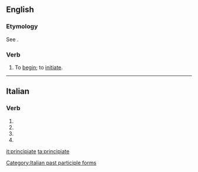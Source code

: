==English==

===Etymology===
See {{m|en|principiant}}.

===Verb===
{{en-verb|principiat}}

# {{lb|en|obsolete}} To [[begin]]; to [[initiate]].
#: {{rfquotek|Sir M. Hale}}

{{Webster 1913}}

----

==Italian==

===Verb===
{{head|it|verb form}}

# {{inflection of|principiare||2|p|pres|indc|lang=it}}
# {{inflection of|principiare||2|p|impr|lang=it}}
# {{inflection of|principiare||2|p|pres|subj|lang=it}}
# {{feminine plural of|principiato|lang=it}}

[[Category:Italian past participle forms]]

[[it:principiate]]
[[ta:principiate]]